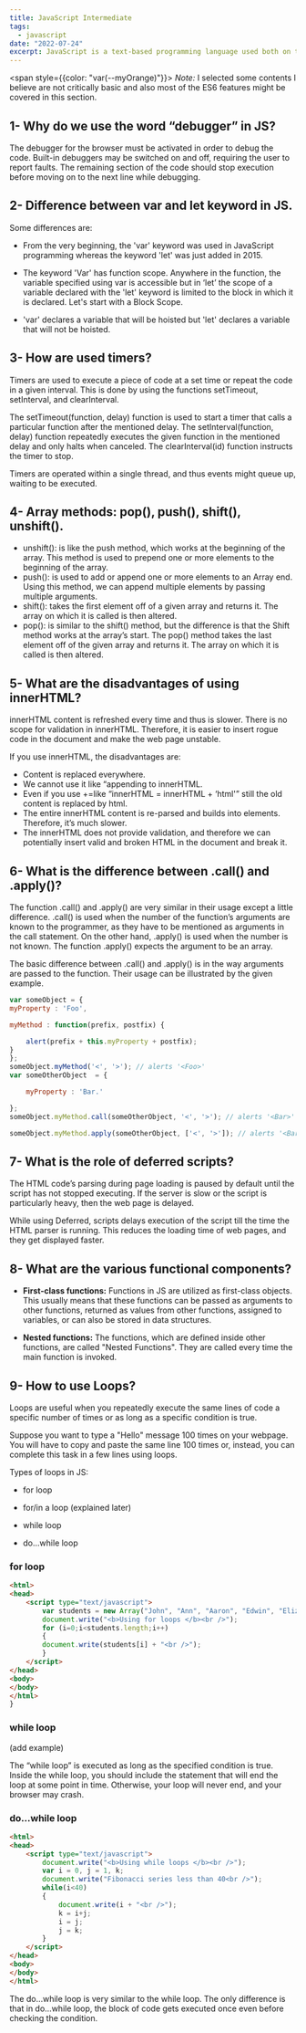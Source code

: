 ```yaml
---
title: JavaScript Intermediate
tags:
  - javascript
date: "2022-07-24"
excerpt: JavaScript is a text-based programming language used both on the client-side and server-side that allows you to make web pages interactive. Where HTML and CSS are languages that give structure and style to web pages, JavaScript gives web pages interactive elements that engage a user.
---
```


<span style={{color: "var(--myOrange)"}}>
*Note:* I selected some contents I believe are not critically basic and also most of the ES6 features might be covered in this section.
</span>

## 1- Why do we use the word “debugger” in JS?

The debugger for the browser must be activated in order to debug the code. Built-in debuggers may be switched on and off, requiring the user to report faults. The remaining section of the code should stop execution before moving on to the next line while debugging.

## 2- Difference between var and let keyword in JS.

Some differences are: 

- From the very beginning, the 'var' keyword was used in JavaScript programming whereas the keyword 'let' was just added in 2015.

- The keyword 'Var' has function scope. Anywhere in the function, the variable specified using var is accessible but in ‘let’ the scope of a variable declared with the 'let' keyword is limited to the block in which it is declared. Let's start with a Block Scope.

- 'var' declares a variable that will be hoisted but 'let' declares a variable that will not be hoisted.

## 3- How are used timers?

Timers are used to execute a piece of code at a set time or repeat the code in a given interval. This is done by using the functions setTimeout, setInterval, and clearInterval.

The setTimeout(function, delay) function is used to start a timer that calls a particular function after the mentioned delay. The setInterval(function, delay) function repeatedly executes the given function in the mentioned delay and only halts when canceled. The clearInterval(id) function instructs the timer to stop.

Timers are operated within a single thread, and thus events might queue up, waiting to be executed.

## 4- Array methods: pop(), push(), shift(), unshift(). 

- unshift(): is like the push method, which works at the beginning of the array. This method is used to prepend one or more elements to the beginning of the array.
- push(): is used to add or append one or more elements to an Array end. Using this method, we can append multiple elements by passing multiple arguments.
- shift(): takes the first element off of a given array and returns it. The array on which it is called is then altered.
- pop(): is similar to the shift() method, but the difference is that the Shift method works at the array’s start. The pop() method takes the last element off of the given array and returns it. The array on which it is called is then altered.


## 5- What are the disadvantages of using innerHTML?

innerHTML content is refreshed every time and thus is slower. There is no scope for validation in innerHTML. Therefore, it is easier to insert rogue code in the document and make the web page unstable.

If you use innerHTML, the disadvantages are:

- Content is replaced everywhere.
- We cannot use it like “appending to innerHTML.
- Even if you use +=like “innerHTML = innerHTML + ‘html'” still the old content is replaced by html.
- The entire innerHTML content is re-parsed and builds into elements. Therefore, it’s much slower.
- The innerHTML does not provide validation, and therefore we can potentially insert valid and broken HTML in the document and break it.

## 6- What is the difference between .call() and .apply()?

The function .call() and .apply() are very similar in their usage except a little difference. .call() is used when the number of the function’s arguments are known to the programmer, as they have to be mentioned as arguments in the call statement. On the other hand, .apply() is used when the number is not known. The function .apply() expects the argument to be an array.

The basic difference between .call() and .apply() is in the way arguments are passed to the function. Their usage can be illustrated by the given example.

```js
var someObject = {
myProperty : 'Foo',

myMethod : function(prefix, postfix) {

    alert(prefix + this.myProperty + postfix);
}
};
someObject.myMethod('<', '>'); // alerts '<Foo>'
var someOtherObject  = {

    myProperty : 'Bar.'

};
someObject.myMethod.call(someOtherObject, '<', '>'); // alerts '<Bar>'

someObject.myMethod.apply(someOtherObject, ['<', '>']); // alerts '<Bar>'
```

## 7- What is the role of deferred scripts?

The HTML code’s parsing during page loading is paused by default until the script has not stopped executing. If the server is slow or the script is particularly heavy, then the web page is delayed.

While using Deferred, scripts delays execution of the script till the time the HTML parser is running. This reduces the loading time of web pages, and they get displayed faster.

## 8- What are the various functional components?

- **First-class functions:** Functions in JS are utilized as first-class objects. This usually means that these functions can be passed as arguments to other functions, returned as values from other functions, assigned to variables, or can also be stored in data structures.

- **Nested functions:** The functions, which are defined inside other functions, are called "Nested Functions". They are called every time the main function is invoked.

## 9- How to use Loops?

Loops are useful when you repeatedly execute the same lines of code a specific number of times or as long as a specific condition is true. 

Suppose you want to type a "Hello" message 100 times on your webpage. You will have to copy and paste the same line 100 times or, instead, you can complete this task in a few lines using loops.

Types of loops in JS: 

- for loop

- for/in a loop (explained later)

- while loop

- do…while loop

### for loop
```html
<html>
<head>
    <script type="text/javascript">
        var students = new Array("John", "Ann", "Aaron", "Edwin", "Elizabeth");
        document.write("<b>Using for loops </b><br />");
        for (i=0;i<students.length;i++)
        {
        document.write(students[i] + "<br />");
        }
    </script>
</head>
<body>
</body>
</html>
}
```

### while loop

(add example)

The “while loop” is executed as long as the specified condition is true. Inside the while loop, you should include the statement that will end the loop at some point in time. Otherwise, your loop will never end, and your browser may crash.

### do…while loop

```html
<html>
<head>
    <script type="text/javascript">
        document.write("<b>Using while loops </b><br />");
        var i = 0, j = 1, k;
        document.write("Fibonacci series less than 40<br />");
        while(i<40)
        {
            document.write(i + "<br />");
            k = i+j;
            i = j;
            j = k;
        }
    </script>
</head>
<body>
</body>
</html>
```

The do…while loop is very similar to the while loop. The only difference is that in do…while loop, the block of code gets executed once even before checking the condition.

